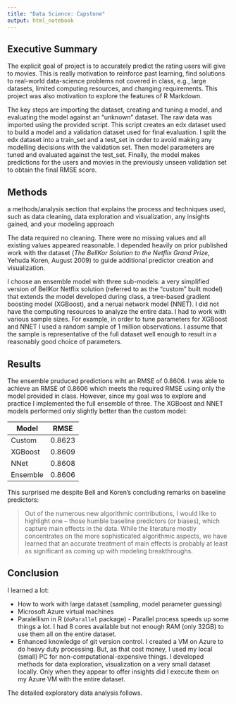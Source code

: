 ```yaml
---
title: "Data Science: Capstone"
output: html_notebook
---
```


## Executive Summary
The explicit goal of project is to accurately predict the rating users will give to movies.  This is really motivation to reinforce past learning, find solutions to real-world data-science problems not covered in class, e.g., large datasets, limited computing resources, and changing requirements.  This project was also motivation to explore the features of R Markdown.

The key steps are importing the dataset, creating and tuning a model, and evaluating the model against an "unknown" dataset.  The raw data was imported using the provided script.  This script creates an edx dataset used to build a model and a validation dataset used for final evaluation.  I split the edx dataset into a train_set and a test_set in order to avoid making any modelling decisions with the validation set.  Then model parameters are tuned and evaluated against the test_set.  Finally, the model makes predictions for the users and movies in the previously unseen validation set to obtain the final RMSE score.

## Methods
a methods/analysis section that explains the process and techniques used, such as data cleaning, data exploration and visualization, any insights gained, and your modeling approach

The data required no cleaning.  There were no missing values and all existing values appeared reasonable.  I depended heavily on prior published work with the dataset (*The BellKor Solution to the Netflix Grand Prize*, Yehuda Koren, August 2009) to guide additional predictor creation and visualization. 

I choose an ensemble model with three sub-models: a very simplified version of BellKor Netflix solution (referred to as the "custom" built model) that extends the model developed during class, a tree-based gradient boosting model (XGBoost), and a nerual network model (NNET).  I did not have the computing resources to analyze the entire data.  I had to work with various sample sizes.  For example, in order to tune parameters for XGBoost and NNET I used a random sample of 1 million observations.  I assume that the sample is representative of the full dataset well enough to result in a reasonably good choice of parameters.

## Results
The ensemble pruduced predictions wiht an RMSE of 0.8606.  I was able to achieve an RMSE of 0.8606 which meets the required RMSE using only the model provided in class.  However, since my goal was to explore and practice I implemented the full ensemble of three.  The XGBoost and NNET models performed only slightly better than the custom model:

| Model | RMSE |
|-------|------|
| Custom | 0.8623 |
| XGBoost | 0.8609 |
| NNet | 0.8608 |
| Ensemble | 0.8606 |

This surprised me despite Bell and Koren's concluding remarks on baseline predictors:

> Out of the numerous new algorithmic contributions, I would like to highlight one – those humble baseline predictors (or biases), which capture main effects in the data. While the literature mostly concentrates on the more sophisticated algorithmic aspects, we have learned that an accurate treatment of main effects is probably at least as significant as coming up with modeling breakthroughs.

## Conclusion
I learned a lot:

 * How to work with large dataset (sampling, model parameter guessing)
 * Microsoft Azure virtual machines
 * Paralellism in R (`doParallel` package) - Parallel process speeds up some things a lot.  I had 8 cores available but not enough RAM (only 32GB) to use them all on the entire dataset.
 * Enhanced knowledge of git version control.  I created a VM on Azure to do heavy duty processing.  But, as that cost money, I used my local (small) PC for non-computational-expensive things.  I developed methods for data exploration, visualization on a very small dataset locally.  Only when they appear to offer insights did I execute them on my Azure VM with the entire dataset.

The detailed exploratory data analysis follows.


